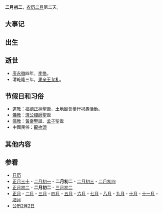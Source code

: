 {{Lunar02Calendar}}
'''二月初二'''，[[农历|农历]][[二月_(农历)|二月]]第二天。

==大事记==
==出生==

==逝世==
*[[唐|唐]][[永徽|永徽]]四年，[[李恪_(吴王)|李恪]]。
*清乾隆三年，[[果亲王|果亲王]][[允礼|允礼]]。

==节假日和习俗==
*[[道教|道教]]：[[福德正神|福德正神]]聖誕，[[土地廟|土地廟]]會舉行祝壽活動。
*[[佛教|佛教]]：[[濟公禪師|濟公禪師]]聖誕
*[[儒教_(宗教)|儒教]]：[[黃帝|黃帝]]聖誕、[[孟子|孟子]]聖誕
*中國民俗：[[龍抬頭|龍抬頭]]

==其他内容==

==参看==
*[[历史上的今天|日历]]
*[[正月三十|正月三十]] - [[二月初一|二月初一]] - '''二月初二''' - [[二月初三|二月初三]] - [[二月初四|二月初四]]
*[[正月初二|正月初二]] - '''二月初二''' - [[三月初二|三月初二]]
*[[正月|正月]] - [[二月_(农历)|二月]] - [[三月_(农历)|三月]] - [[四月_(农历)|四月]] - [[五月_(农历)|五月]] - [[六月_(农历)|六月]] - [[七月_(农历)|七月]] - [[八月_(农历)|八月]] - [[九月_(农历)|九月]] - [[十月_(农历)|十月]] - [[十一月_(农历)|十一月]] - [[腊月|腊月]]
*[[公历|公历]][[2月2日|2月2日]]
